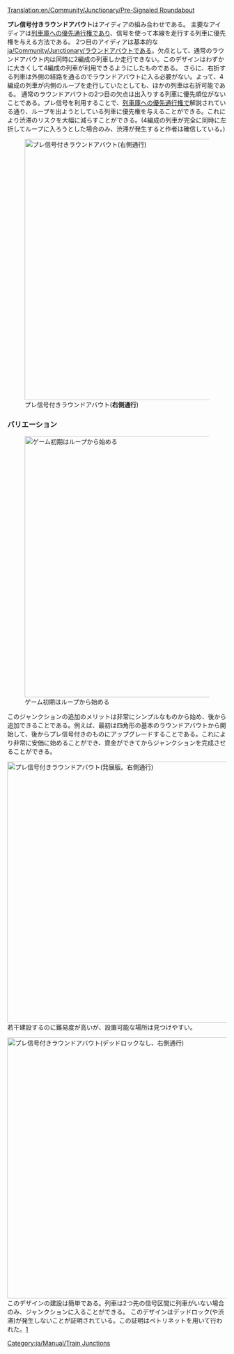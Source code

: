 [[Translation:en/Community/Junctionary/Pre-Signaled Roundabout]]

{{ja/Community/Junctionary/Navigation}}
'''プレ信号付きラウンドアバウト'''はアイディアの組み合わせである。
主要なアイディアは[[ja/Manual/Building depots#発展的な列車庫の設置方法|列車庫への優先通行権]]であり、信号を使って本線を走行する列車に優先権を与える方法である。
2つ目のアイディアは基本的な[[ja/Community/Junctionary/ラウンドアバウト]]である。欠点として、通常のラウンドアバウト内は同時に2編成の列車しか走行できない。このデザインはわずかに大きくして4編成の列車が利用できるようにしたものである。
さらに、右折する列車は外側の経路を通るのでラウンドアバウトに入る必要がない。よって、4編成の列車が内側のループを走行していたとしても、ほかの列車は右折可能である。
通常のラウンドアバウトの2つ目の欠点は出入りする列車に優先順位がないことである。プレ信号を利用することで、[[ja/Manual/Building depots#発展的な列車庫の設置方法|列車庫への優先通行権]]で解説されている通り、ループを出ようとしている列車に優先権を与えることができる。これにより渋滞のリスクを大幅に減らすことができる。(4編成の列車が完全に同時に左折してループに入ろうとした場合のみ、渋滞が発生すると作者は確信している。)

[[File:en/Community/Junctionary/PresignaledRoundAbout.png|none|thumb|600px|プレ信号付きラウンドアバウト('''右側通行''')]]

{{ja/Community/Junctionary/Junction Criteria|それなり|2|0|0|1|0|0|0|0|1|1|2||故障はジャンクション全体に影響する|
*渋滞はほとんど発生しないが、長い列車がある場合に発生する可能性がある。
*シンプルに作成し、複雑さを後から追加できる。
*信号が複雑であり、正しく構築するのが難しい。
*面積 : 15 x 15
}}

===バリエーション===
[[File:en/Community/Junctionary/StartingPresignaledRoundAbout.png|none|thumb|600px|ゲーム初期はループから始める]]

このジャンクションの追加のメリットは非常にシンプルなものから始め、後から追加できることである。例えば、最初は四角形の基本のラウンドアバウトから開始して、後からプレ信号付きのものにアップグレードすることである。これにより非常に安価に始めることができ、資金ができてからジャンクションを完成させることができる。

[[File:en/Community/Junctionary/PresignaledRoundAboutVariant.png|none|thumb|600px|プレ信号付きラウンドアバウト(発展版。'''右側通行''')]]
若干建設するのに難易度が高いが、設置可能な場所は見つけやすい。

[[File:en/Community/Junctionary/No-colide-roundabout-4w.png|none|thumb|600px|プレ信号付きラウンドアバウト(デッドロックなし、'''右側通行''')]]
このデザインの建設は簡単である。列車は2つ先の信号区間に列車がいない場合のみ、ジャンクションに入ることができる。
このデザインはデッドロック(や渋滞)が発生しないことが証明されている。この証明はペトリネットを用いて行われた。[https://ja.wikipedia.org/wiki/%E3%83%9A%E3%83%88%E3%83%AA%E3%83%8D%E3%83%83%E3%83%88]

[[Category:ja/Manual/Train Junctions]]
